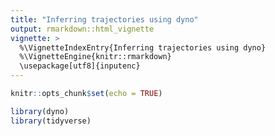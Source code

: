 ```yaml
---
title: "Inferring trajectories using dyno"
output: rmarkdown::html_vignette
vignette: >
  %\VignetteIndexEntry{Inferring trajectories using dyno}
  %\VignetteEngine{knitr::rmarkdown}
  \usepackage[utf8]{inputenc}
---
```


  ```r
knitr::opts_chunk$set(echo = TRUE)
```

```r
library(dyno)
library(tidyverse)
```



